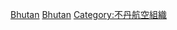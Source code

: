 {{Commonscat|Airlines of Bhutan}}
[[Category:各国航空公司|Bhutan]]
[[Category:亚洲航空公司|Bhutan]]
[[Category:不丹航空組織|Category:不丹航空組織]]